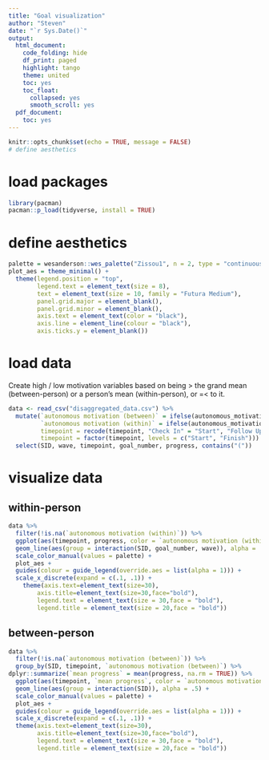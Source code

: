 ```yaml
---
title: "Goal visualization"
author: "Steven"
date: "`r Sys.Date()`"
output:
  html_document:
    code_folding: hide
    df_print: paged
    highlight: tango
    theme: united
    toc: yes
    toc_float:
      collapsed: yes
      smooth_scroll: yes
  pdf_document:
    toc: yes
---
```


```r
knitr::opts_chunk$set(echo = TRUE, message = FALSE)
# define aesthetics
```


# load packages
```r
library(pacman)
pacman::p_load(tidyverse, install = TRUE)
```

# define aesthetics
```r
palette = wesanderson::wes_palette("Zissou1", n = 2, type = "continuous")
plot_aes = theme_minimal() +
  theme(legend.position = "top",
        legend.text = element_text(size = 8),
        text = element_text(size = 10, family = "Futura Medium"),
        panel.grid.major = element_blank(),
        panel.grid.minor = element_blank(),
        axis.text = element_text(color = "black"),
        axis.line = element_line(colour = "black"),
        axis.ticks.y = element_blank())
```

# load data
Create high / low motivation variables based on being > the grand mean (between-person) or a person's mean (within-person), or =< to it.

```r
data <- read_csv("disaggregated_data.csv") %>%
  mutate(`autonomous motivation (between)` = ifelse(autonomous_motivation_between > 0, "high", "low"),
         `autonomous motivation (within)` = ifelse(autonomous_motivation_within > 0, "high", "low"),
         timepoint = recode(timepoint, "Check In" = "Start", "Follow Up" = "Finish"),
         timepoint = factor(timepoint, levels = c("Start", "Finish"))) %>%
  select(SID, wave, timepoint, goal_number, progress, contains("("))
```

# visualize data {.tabset}
## within-person
```r
data %>%
  filter(!is.na(`autonomous motivation (within)`)) %>%
  ggplot(aes(timepoint, progress, color = `autonomous motivation (within)`)) +
  geom_line(aes(group = interaction(SID, goal_number, wave)), alpha = .1) +
  scale_color_manual(values = palette) +
  plot_aes +
  guides(colour = guide_legend(override.aes = list(alpha = 1))) +
  scale_x_discrete(expand = c(.1, .1)) +
    theme(axis.text=element_text(size=30),
        axis.title=element_text(size=30,face="bold"),
        legend.text = element_text(size = 30,face = "bold"),
        legend.title = element_text(size = 20,face = "bold"))
```

## between-person
```r
data %>%
  filter(!is.na(`autonomous motivation (between)`)) %>%
  group_by(SID, timepoint, `autonomous motivation (between)`) %>%
dplyr::summarize(`mean progress` = mean(progress, na.rm = TRUE)) %>%
  ggplot(aes(timepoint, `mean progress`, color = `autonomous motivation (between)`)) +
  geom_line(aes(group = interaction(SID)), alpha = .5) +
  scale_color_manual(values = palette) +
  plot_aes +
  guides(colour = guide_legend(override.aes = list(alpha = 1))) +
  scale_x_discrete(expand = c(.1, .1)) +
  theme(axis.text=element_text(size=30),
        axis.title=element_text(size=30,face="bold"),
        legend.text = element_text(size = 30,face = "bold"),
        legend.title = element_text(size = 20,face = "bold"))
```